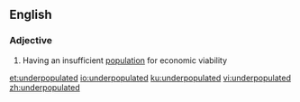 ==English==

===Adjective===
{{en-adj}}

# Having an insufficient [[population]] for economic viability

[[et:underpopulated]]
[[io:underpopulated]]
[[ku:underpopulated]]
[[vi:underpopulated]]
[[zh:underpopulated]]